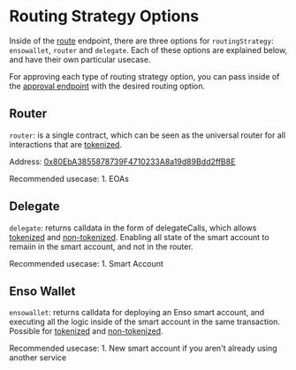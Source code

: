 # Routing Strategy Options
Inside of the [route](https://api.enso.finance/api#/shortcuts/RouterController_routeShortcutTransaction) endpoint, there are three options for `routingStrategy`: `ensowallet`, `router` and `delegate`. Each of these options are explained below, and have their own particular usecase.

For approving each type of routing strategy option, you can pass inside of the [approval endpoint](https://api.enso.finance/api#/wallet/WalletController_createApproveTransaction) with the desired routing option.

## Router
`router`: is a single contract, which can be seen as the universal router for all interactions that are [tokenized](./tokenized-nontokenized/tokenized.mdx). 

Address: [0x80EbA3855878739F4710233A8a19d89Bdd2ffB8E](https://blockscan.com/address/0x80EbA3855878739F4710233A8a19d89Bdd2ffB8E)

Recommended usecase:
    1. EOAs 

## Delegate
`delegate`: returns calldata in the form of delegateCalls, which allows [tokenized](./tokenized-nontokenized/tokenized.mdx) and [non-tokenized](./tokenized-nontokenized/nontokenized.mdx).  Enabling all state of the smart account to remaiin in the smart account, and not in the router.

Recommended usecase:
    1. Smart Account 

## Enso Wallet
`ensowallet`: returns calldata for deploying an Enso smart account, and executing all the logic inside of the smart account in the same transaction.  Possible for [tokenized](./tokenized-nontokenized/tokenized.mdx) and [non-tokenized](./tokenized-nontokenized/nontokenized.mdx).

Recommended usecase:
    1. New smart account if you aren't already using another service
